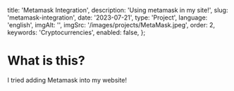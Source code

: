   title: 'Metamask Integration',
  description: 'Using metamask in my site!',
  slug: 'metamask-integration',
  date: '2023-07-21',
  type: 'Project',
  language: 'english',
  imgAlt: '',
  imgSrc: '/images/projects/MetaMask.jpeg',
  order: 2,
  keywords: 'Cryptocurrencies',
  enabled: false,
};

# What is this?

I tried adding Metamask into my website!
